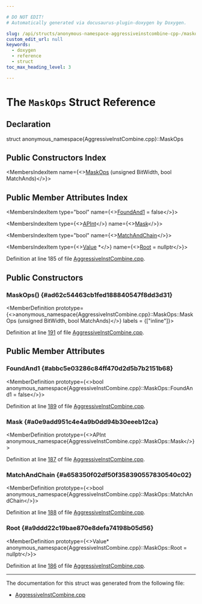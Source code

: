 ```yaml
---

# DO NOT EDIT!
# Automatically generated via docusaurus-plugin-doxygen by Doxygen.

slug: /api/structs/anonymous-namespace-aggressiveinstcombine-cpp-/maskops
custom_edit_url: null
keywords:
  - doxygen
  - reference
  - struct
toc_max_heading_level: 3

---
```





# The `MaskOps` Struct Reference

<DoxygenPage pluginConfig={pluginConfig}>



## Declaration

<CodeBlock>struct anonymous_namespace{AggressiveInstCombine.cpp}::MaskOps</CodeBlock>

## Public Constructors Index

<MembersIndex>

<MembersIndexItem
  name={<><a href="#ad62c54463cb1fed188840547f8dd3d31">MaskOps</a> (unsigned BitWidth, bool MatchAnds)</>}>
</MembersIndexItem>

</MembersIndex>

## Public Member Attributes Index

<MembersIndex>

<MembersIndexItem
  type="bool"
  name={<><a href="#abbc5e03286c84ff470d2d5b7b2151b68">FoundAnd1</a> = false</>}>
</MembersIndexItem>

<MembersIndexItem
  type={<><a href="/docs/api/classes/llvm/apint">APInt</a></>}
  name={<><a href="#a0e9add951c4e4a9b0dd94b30eeeb12ca">Mask</a></>}>
</MembersIndexItem>

<MembersIndexItem
  type="bool"
  name={<><a href="#a658350f02df50f358390557830540c02">MatchAndChain</a></>}>
</MembersIndexItem>

<MembersIndexItem
  type={<><a href="/docs/api/classes/llvm/value">Value</a> &#42;</>}
  name={<><a href="#a9ddd22c19bae870e8defa74198b05d56">Root</a> = nullptr</>}>
</MembersIndexItem>

</MembersIndex>


Definition at line 185 of file <a href="/docs/api/files/lib/lib/transforms/lib/transforms/aggressiveinstcombine/aggressiveinstcombine-cpp">AggressiveInstCombine.cpp</a>.

<SectionDefinition>

## Public Constructors

### MaskOps() {#ad62c54463cb1fed188840547f8dd3d31}

<MemberDefinition
  prototype={<>anonymous&#95;namespace&#123;AggressiveInstCombine.cpp&#125;::MaskOps::MaskOps (unsigned BitWidth, bool MatchAnds)</>}
  labels = {["inline"]}>

Definition at line <a href="/docs/api/files/lib/lib/transforms/lib/transforms/aggressiveinstcombine/aggressiveinstcombine-cpp/#l00191">191</a> of file <a href="/docs/api/files/lib/lib/transforms/lib/transforms/aggressiveinstcombine/aggressiveinstcombine-cpp">AggressiveInstCombine.cpp</a>.
</MemberDefinition>

</SectionDefinition>

<SectionDefinition>

## Public Member Attributes

### FoundAnd1 {#abbc5e03286c84ff470d2d5b7b2151b68}

<MemberDefinition
  prototype={<>bool anonymous&#95;namespace&#123;AggressiveInstCombine.cpp&#125;::MaskOps::FoundAnd1 = false</>}>

Definition at line <a href="/docs/api/files/lib/lib/transforms/lib/transforms/aggressiveinstcombine/aggressiveinstcombine-cpp/#l00189">189</a> of file <a href="/docs/api/files/lib/lib/transforms/lib/transforms/aggressiveinstcombine/aggressiveinstcombine-cpp">AggressiveInstCombine.cpp</a>.
</MemberDefinition>

### Mask {#a0e9add951c4e4a9b0dd94b30eeeb12ca}

<MemberDefinition
  prototype={<>APInt anonymous&#95;namespace&#123;AggressiveInstCombine.cpp&#125;::MaskOps::Mask</>}>

Definition at line <a href="/docs/api/files/lib/lib/transforms/lib/transforms/aggressiveinstcombine/aggressiveinstcombine-cpp/#l00187">187</a> of file <a href="/docs/api/files/lib/lib/transforms/lib/transforms/aggressiveinstcombine/aggressiveinstcombine-cpp">AggressiveInstCombine.cpp</a>.
</MemberDefinition>

### MatchAndChain {#a658350f02df50f358390557830540c02}

<MemberDefinition
  prototype={<>bool anonymous&#95;namespace&#123;AggressiveInstCombine.cpp&#125;::MaskOps::MatchAndChain</>}>

Definition at line <a href="/docs/api/files/lib/lib/transforms/lib/transforms/aggressiveinstcombine/aggressiveinstcombine-cpp/#l00188">188</a> of file <a href="/docs/api/files/lib/lib/transforms/lib/transforms/aggressiveinstcombine/aggressiveinstcombine-cpp">AggressiveInstCombine.cpp</a>.
</MemberDefinition>

### Root {#a9ddd22c19bae870e8defa74198b05d56}

<MemberDefinition
  prototype={<>Value&#42; anonymous&#95;namespace&#123;AggressiveInstCombine.cpp&#125;::MaskOps::Root = nullptr</>}>

Definition at line <a href="/docs/api/files/lib/lib/transforms/lib/transforms/aggressiveinstcombine/aggressiveinstcombine-cpp/#l00186">186</a> of file <a href="/docs/api/files/lib/lib/transforms/lib/transforms/aggressiveinstcombine/aggressiveinstcombine-cpp">AggressiveInstCombine.cpp</a>.
</MemberDefinition>

</SectionDefinition>

<hr/>

The documentation for this struct was generated from the following file:

<ul>
<li><a href="/docs/api/files/lib/lib/transforms/lib/transforms/aggressiveinstcombine/aggressiveinstcombine-cpp">AggressiveInstCombine.cpp</a></li>
</ul>

</DoxygenPage>
